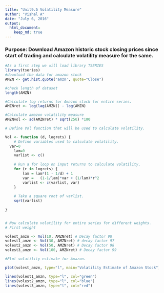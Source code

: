 ```yaml
---
title: "Unit9.5 Volatility Measure"
author: "Vishal A"
date: "July 6, 2016"
output: 
  html_document:
    keep_md: true
---
```

### Purpose: Download Amazon historic stock closing prices since start of trading and calculate volatility measure for the same.

```r
#As a first step we will load library TSERIES
library(tseries)
#download the data for amazon stock
AMZN <- get.hist.quote('amzn', quote="Close")

#check length of dataset
length(AMZN)

#Calculate log returns for Amazon stock for entire series.
AMZNret <- log(lag(AMZN)) - log(AMZN)

#Calculate amazon volatility measure
AMZNvol <- sd(AMZNret) * sqrt(250) *100

# Define Vol function that will be used to calculate volatility.

Vol <- function (d, logrets) {
	# Define variables used to calculate volatility.
  var=0
	lam=0
	varlist <- c()
	
	# Run a for loop on input returns to calculate volatility.
	for (r in logrets) {
		lam = lam*(1 - 1/d) + 1
		var =	(1-1/lam)*var + (1/lam)*r^2
		varlist <- c(varlist, var)
	}
	
	# Take a square root of varlist.
	sqrt(varlist) 
	
}


# Now calculate volatility for entire series for different weights.
# First weight

volest_amzn <- Vol(10, AMZNret) # Decay factor 90
volest1_amzn <- Vol(30, AMZNret) # decay factor 97
volest2_amzn <- Vol(50, AMZNret) # Decay factor 98
volest3_amzn <- Vol(100, AMZNret) # Decay factor 99

#Plot volatility estimate for Amazon.

plot(volest_amzn, type="l", main="Volatility Estimate of Amazon Stock")

lines(volest1_amzn, type="l", col="green")
lines(volest2_amzn, type="l", col="blue")
lines(volest3_amzn, type="l", col="red")



```
